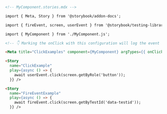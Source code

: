 ```md
<!-- MyComponent.stories.mdx -->

import { Meta, Story } from '@storybook/addon-docs';

import { fireEvent, screen, userEvent } from '@storybook/testing-library';

import { MyComponent } from './MyComponent.js';

<!-- 👇 Marking the onClick with this configuration will log the event in the Actions panel -->

<Meta title="ClickExamples" component={MyComponent} argTypes={{ onClick: { action: true }}/>

<Story
  name="ClickExample"
  play={async () => {
    await userEvent.click(screen.getByRole('button'));
  }} />

<Story
  name="FireEventExample"
  play={async () => {
    await fireEvent.click(screen.getByTestId('data-testid'));
  }} />
```